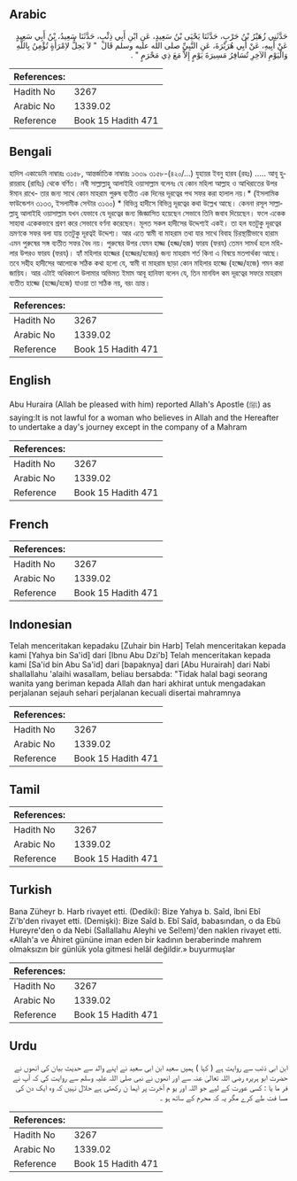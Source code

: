## Arabic


<div dir="rtl" lang="ar" style={{fontSize:'larger',backgroundColor:'#f8f9fa',padding:20}}>
حَدَّثَنِي زُهَيْرُ بْنُ حَرْبٍ، حَدَّثَنَا يَحْيَى بْنُ سَعِيدٍ، عَنِ ابْنِ أَبِي ذِئْبٍ، حَدَّثَنَا سَعِيدُ، بْنُ أَبِي سَعِيدٍ عَنْ أَبِيهِ، عَنْ أَبِي هُرَيْرَةَ، عَنِ النَّبِيِّ صلى الله عليه وسلم قَالَ ‏ "‏ لاَ يَحِلُّ لاِمْرَأَةٍ تُؤْمِنُ بِاللَّهِ وَالْيَوْمِ الآخِرِ تُسَافِرُ مَسِيرَةَ يَوْمٍ إِلاَّ مَعَ ذِي مَحْرَمٍ ‏"‏ ‏.‏
</div>
<div style={{backgroundColor:'#f8f9fa',padding:20, marginBottom: 10}}><table> <thead> <tr> <th>References:</th> <th></th> </tr> </thead> <tbody><tr><td>Hadith No</td><td>3267</td></tr><tr><td>Arabic No</td><td>1339.02</td></tr><tr><td>Reference</td><td>Book 15 Hadith 471</td></tr></tbody></table></div>

## Bengali


<div dir="ltr" lang="bn" style={{fontSize:'larger',backgroundColor:'#f8f9fa',padding:20}}>
হাদিস একাডেমি নাম্বারঃ ৩১৫৮, আন্তর্জাতিক নাম্বারঃ ১৩৩৯ ৩১৫৮-(৪২০/...) যুহায়র ইবনু হারব (রহঃ) ..... আবূ হুরায়রাহ (রাযিঃ) থেকে বর্ণিত। নবী সাল্লাল্লাহু আলাইহি ওয়াসাল্লাম বলেনঃ যে কোন মহিলা আল্লাহ ও আখিরাতের উপর ঈমান রাখে- তার জন্য সাথে কোন মাহরাম পুরুষ ব্যতীত এক দিনের দূরত্বের পথ সফর করা হালাল নয়।* (ইসলামিক ফাউন্ডেশন ৩১৩৩, ইসলামীক সেন্টার ৩১৩০) * বিভিন্ন হাদীসে বিভিন্ন দূরত্বের কথা উল্লেখ আছে। কেননা রসূল সাল্লাল্লাহু আলাইহি ওয়াসাল্লাম যখন যেভাবে যে দূরত্বের জন্য জিজ্ঞাসিত হয়েছেন সেভাবে তিনি জবাব দিয়েছেন। ফলে একেক সাহাবা একেকভাবে শ্রবণ করে সেভাবে বর্ণনা করেছেন। মূলত সকল হাদীসের উদ্দেশ্যই একই। তা হল যতটুকু দূরত্বের ভ্রমণকে সফর বলা যায় ততটুকু দূরত্বই উদ্দেশ্য। আর এতে স্বামী বা মাহরাম তথা যার সাথে বিবাহ চিরস্থায়ীভাবে হারাম এমন পুরুষের সঙ্গ ব্যতীত সফর বৈধ নয়। পুরুষের উপর যেমন হাজ্জ (হজ্জ/হজ) ফারয (ফরয) তেমন সামর্থ হলে মহিলার উপরও ফারয (ফরয)। হ্যাঁ মহিলার হাজ্জের (হজ্জের/হজের) জন্য মাহরাম শর্ত কিনা এ বিষয়ে মতপার্থক্য আছে। তবে সহীহ হাদীসের আলোকে সঠিক কথা হলো যে, স্বামী বা মাহরাম ছাড়া কোন মহিলার হাজ্জে (হজ্জে/হজে) গমন করা জায়িয। আর এটাই অধিকাংশ উলামার অভিমত ইমাম আবূ হানিফা বলেন যে, তিন মানযিল কম দূরত্বের সফরে মাহরাম ব্যতীত হাজ্জে (হজ্জে/হজে) যাওয়া তা সঠিক নয়, বরং ভ্রান্ত।
</div>
<div style={{backgroundColor:'#f8f9fa',padding:20, marginBottom: 10}}><table> <thead> <tr> <th>References:</th> <th></th> </tr> </thead> <tbody><tr><td>Hadith No</td><td>3267</td></tr><tr><td>Arabic No</td><td>1339.02</td></tr><tr><td>Reference</td><td>Book 15 Hadith 471</td></tr></tbody></table></div>

## English


<div dir="ltr" lang="en" style={{fontSize:'larger',backgroundColor:'#f8f9fa',padding:20}}>
Abu Huraira (Allah be pleased with him) reported Allah's Apostle (ﷺ) as saying:It is not lawful for a woman who believes in Allah and the Hereafter to undertake a day's journey except in the company of a Mahram
</div>
<div style={{backgroundColor:'#f8f9fa',padding:20, marginBottom: 10}}><table> <thead> <tr> <th>References:</th> <th></th> </tr> </thead> <tbody><tr><td>Hadith No</td><td>3267</td></tr><tr><td>Arabic No</td><td>1339.02</td></tr><tr><td>Reference</td><td>Book 15 Hadith 471</td></tr></tbody></table></div>

## French


<div dir="ltr" lang="fr" style={{fontSize:'larger',backgroundColor:'#f8f9fa',padding:20}}>

</div>
<div style={{backgroundColor:'#f8f9fa',padding:20, marginBottom: 10}}><table> <thead> <tr> <th>References:</th> <th></th> </tr> </thead> <tbody><tr><td>Hadith No</td><td>3267</td></tr><tr><td>Arabic No</td><td>1339.02</td></tr><tr><td>Reference</td><td>Book 15 Hadith 471</td></tr></tbody></table></div>

## Indonesian


<div dir="ltr" lang="id" style={{fontSize:'larger',backgroundColor:'#f8f9fa',padding:20}}>
Telah menceritakan kepadaku [Zuhair bin Harb] Telah menceritakan kepada kami [Yahya bin Sa'id] dari [Ibnu Abu Dzi'b] Telah menceritakan kepada kami [Sa'id bin Abu Sa'id] dari [bapaknya] dari [Abu Hurairah] dari Nabi shallallahu 'alaihi wasallam, beliau bersabda: "Tidak halal bagi seorang wanita yang beriman kepada Allah dan hari akhirat untuk mengadakan perjalanan sejauh sehari perjalanan kecuali disertai mahramnya
</div>
<div style={{backgroundColor:'#f8f9fa',padding:20, marginBottom: 10}}><table> <thead> <tr> <th>References:</th> <th></th> </tr> </thead> <tbody><tr><td>Hadith No</td><td>3267</td></tr><tr><td>Arabic No</td><td>1339.02</td></tr><tr><td>Reference</td><td>Book 15 Hadith 471</td></tr></tbody></table></div>

## Tamil


<div dir="ltr" lang="ta" style={{fontSize:'larger',backgroundColor:'#f8f9fa',padding:20}}>

</div>
<div style={{backgroundColor:'#f8f9fa',padding:20, marginBottom: 10}}><table> <thead> <tr> <th>References:</th> <th></th> </tr> </thead> <tbody><tr><td>Hadith No</td><td>3267</td></tr><tr><td>Arabic No</td><td>1339.02</td></tr><tr><td>Reference</td><td>Book 15 Hadith 471</td></tr></tbody></table></div>

## Turkish


<div dir="ltr" lang="tr" style={{fontSize:'larger',backgroundColor:'#f8f9fa',padding:20}}>
Bana Züheyr b. Harb rivayet etti. (Dediki): Bize Yahya b. Saîd, îbni Ebî Zi'b'den rivayet etti. (Demişki): Bize Saîd b. Ebî Saîd, babasından, o da Ebû Hureyre'den o da Nebi (Sallallahu Aleyhi ve Sel!em)'den naklen rivayet etti. «Allah'a ve Âhiret gününe iman eden bir kadının beraberinde mahrem olmaksızın bir günlük yola gitmesi helâl değildir.» buyurmuşlar
</div>
<div style={{backgroundColor:'#f8f9fa',padding:20, marginBottom: 10}}><table> <thead> <tr> <th>References:</th> <th></th> </tr> </thead> <tbody><tr><td>Hadith No</td><td>3267</td></tr><tr><td>Arabic No</td><td>1339.02</td></tr><tr><td>Reference</td><td>Book 15 Hadith 471</td></tr></tbody></table></div>

## Urdu


<div dir="rtl" lang="ur" style={{fontSize:'larger',backgroundColor:'#f8f9fa',padding:20}}>
ابن ابی ذئب سے روایت ہے ( کہا ) ہمیں سعید ابن ابی سعید نے اپنے والد سے حدیث بیان کی انھوں نے حضرت ابو ہریرہ رضی اللہ تعالیٰ عنہ سے اور انھوں نے نبی صلی اللہ علیہ وسلم سے روایت کی کہ آپ نے فر ما یا : کسی عورت کے لیے جو اللہ اور یو م آخرت پر ایما ن رکھتی ہے حلال نہیں کہ وہ ایک دن کی مسا فت طے کرے مگر یہ کہ محرم کے ساتھ ہو ۔
</div>
<div style={{backgroundColor:'#f8f9fa',padding:20, marginBottom: 10}}><table> <thead> <tr> <th>References:</th> <th></th> </tr> </thead> <tbody><tr><td>Hadith No</td><td>3267</td></tr><tr><td>Arabic No</td><td>1339.02</td></tr><tr><td>Reference</td><td>Book 15 Hadith 471</td></tr></tbody></table></div>